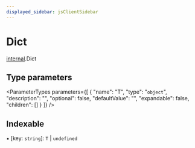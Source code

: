 ```yaml
---
displayed_sidebar: jsClientSidebar
---
```



# Dict

[internal](../../modules/internal.mdx).Dict

## Type parameters

<ParameterTypes parameters={[
  {
    "name": "T",
    "type": "`object`",
    "description": "",
    "optional": false,
    "defaultValue": "",
    "expandable": false,
    "children": []
  }
]} />

## Indexable

▪ [key: `string`]: `T` \| `undefined`
